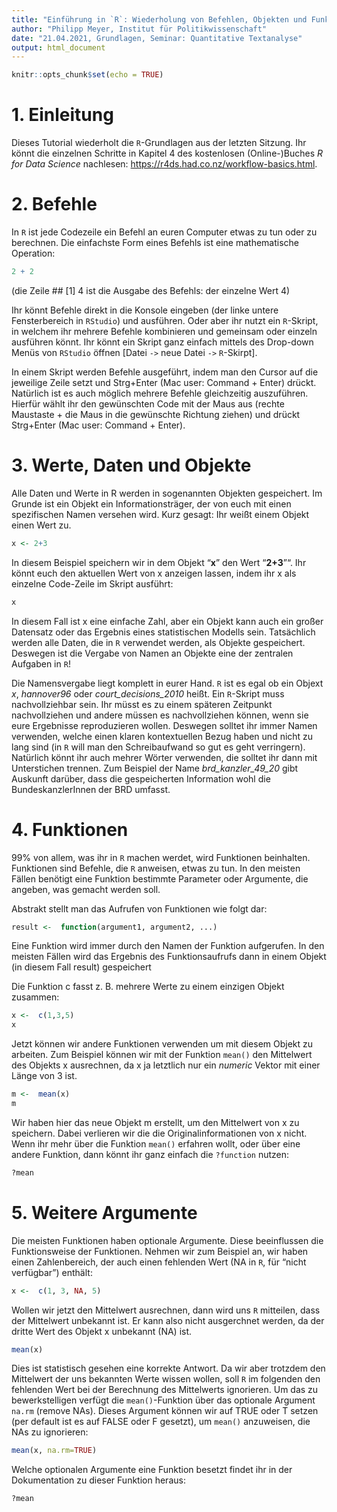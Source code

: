 ```yaml
---
title: "Einführung in `R`: Wiederholung von Befehlen, Objekten und Funktionen"
author: "Philipp Meyer, Institut für Politikwissenschaft"
date: "21.04.2021, Grundlagen, Seminar: Quantitative Textanalyse"
output: html_document
---
```


```r
knitr::opts_chunk$set(echo = TRUE)
```

# 1. Einleitung

Dieses Tutorial wiederholt die `R`-Grundlagen aus der letzten Sitzung. Ihr könnt die einzelnen Schritte in Kapitel 4 des kostenlosen (Online-)Buches *R for Data Science* nachlesen: <https://r4ds.had.co.nz/workflow-basics.html>. 


# 2. Befehle

In `R` ist jede Codezeile ein Befehl an euren Computer etwas zu tun oder zu berechnen. Die einfachste Form eines Befehls ist eine mathematische Operation: 

```r
2 + 2
```

(die Zeile ## [1] 4 ist die Ausgabe des Befehls: der einzelne Wert 4)

Ihr könnt Befehle direkt in die Konsole eingeben (der linke untere Fensterbereich in `RStudio`) und ausführen. Oder aber ihr nutzt ein `R`-Skript, in welchem ihr mehrere Befehle kombinieren und gemeinsam oder einzeln ausführen könnt. Ihr könnt ein Skript ganz einfach mittels des Drop-down Menüs von `RStudio` öffnen [Datei `->` neue Datei `->` `R`-Skirpt]. 

In einem Skript werden Befehle ausgeführt, indem man den Cursor auf die jeweilige Zeile setzt und Strg+Enter (Mac user: Command + Enter) drückt. Natürlich ist es auch möglich mehrere Befehle gleichzeitig auszuführen. Hierfür wählt ihr den gewünschten Code mit der Maus aus (rechte Maustaste + die Maus in die gewünschte Richtung ziehen) und drückt Strg+Enter (Mac user: Command + Enter).

# 3. Werte, Daten und Objekte

Alle Daten und Werte in R werden in sogenannten Objekten gespeichert. Im Grunde ist ein Objekt ein Informationsträger, der von euch mit einen spezifischen Namen versehen wird. Kurz gesagt: Ihr weißt einem Objekt einen Wert zu. 

```r
x <- 2+3
```

In diesem Beispiel speichern wir in dem Objekt "**x**" den Wert "**2+3**"". Ihr könnt euch den aktuellen Wert von x anzeigen lassen, indem ihr x als einzelne Code-Zeile im Skript ausführt: 

```r
x
```

In diesem Fall ist x eine einfache Zahl, aber ein Objekt kann auch ein großer Datensatz oder das Ergebnis eines statistischen Modells sein. Tatsächlich werden alle Daten, die in `R` verwendet werden, als Objekte gespeichert. Deswegen ist die Vergabe von Namen an Objekte eine der zentralen Aufgaben in `R`! 

Die Namensvergabe liegt komplett in eurer Hand. `R` ist es egal ob ein Objext *x*, *hannover96* oder *court_decisions_2010* heißt. Ein `R`-Skript muss nachvollziehbar sein. Ihr müsst es zu einem späteren Zeitpunkt nachvollziehen und andere müssen es nachvollziehen können, wenn sie eure Ergebnisse reproduzieren wollen. Deswegen solltet ihr immer Namen verwenden, welche einen klaren kontextuellen Bezug haben und nicht zu lang sind (in `R` will man den Schreibaufwand so gut es geht verringern). Natürlich könnt ihr auch mehrer Wörter verwenden, die solltet ihr dann mit Unterstichen trennen. Zum Beispiel der Name *brd_kanzler_49_20* gibt Auskunft darüber, dass die gespeicherten Information wohl die BundeskanzlerInnen der BRD umfasst.  

# 4. Funktionen

99% von allem, was ihr in `R` machen werdet, wird Funktionen beinhalten. Funktionen sind Befehle, die `R` anweisen, etwas zu tun. In den meisten Fällen benötigt eine Funktion bestimmte Parameter oder Argumente, die angeben, was gemacht werden soll.

Abstrakt stellt man das Aufrufen von Funktionen wie folgt dar: 

```r
result <-  function(argument1, argument2, ...)
```

Eine Funktion wird immer durch den Namen der Funktion aufgerufen. In den meisten Fällen wird das Ergebnis des Funktionsaufrufs dann in einem Objekt (in diesem Fall result) gespeichert

Die Funktion c fasst z. B. mehrere Werte zu einem einzigen Objekt zusammen:

```r
x <-  c(1,3,5)
x
```

Jetzt können wir andere Funktionen verwenden um mit diesem Objekt zu arbeiten. Zum Beispiel können wir mit der Funktion `mean()` den Mittelwert des Objekts x ausrechnen, da x ja letztlich nur ein *numeric* Vektor mit einer Länge von 3 ist. 

```r
m <-  mean(x)
m
```

Wir haben hier das neue Objekt m erstellt, um den Mittelwert von x zu speichern. Dabei verlieren wir die die Originalinformationen von x nicht. Wenn ihr mehr über die Funktion `mean()` erfahren wollt, oder über eine andere Funktion, dann könnt ihr ganz einfach die `?function` nutzen: 

```r
?mean
```

# 5. Weitere Argumente

Die meisten Funktionen haben optionale Argumente. Diese beeinflussen die Funktionsweise der Funktionen.  Nehmen wir zum Beispiel an, wir haben einen Zahlenbereich, der auch einen fehlenden Wert (NA in `R`, für "nicht verfügbar") enthält:

```r
x <-  c(1, 3, NA, 5)
```

Wollen wir jetzt den Mittelwert ausrechnen, dann wird uns `R` mitteilen, dass der Mittelwert unbekannt ist. Er kann also nicht ausgerchnet werden, da der dritte Wert des Objekt x unbekannt (NA) ist.

```r
mean(x)
```

Dies ist statistisch gesehen eine korrekte Antwort. Da wir aber trotzdem den Mittelwert der uns bekannten Werte wissen wollen, soll `R` im folgenden den fehlenden Wert bei der Berechnung des Mittelwerts ignorieren. Um das zu bewerkstelligen verfügt die `mean()`-Funktion über das optionale Argument `na.rm` (remove NAs). Dieses Argument können wir auf TRUE oder T setzen (per default ist es auf FALSE oder F gesetzt), um `mean()` anzuweisen, die NAs zu ignorieren:

```r
mean(x, na.rm=TRUE)
```

Welche optionalen Argumente eine Funktion besetzt findet ihr in der Dokumentation zu dieser Funktion heraus: 

```r
?mean
```
